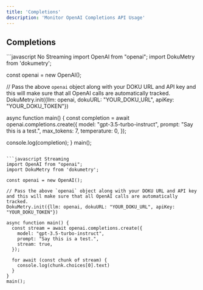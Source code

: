```yaml
---
title: 'Completions'
description: 'Monitor OpenAI Completions API Usage'
---
```


## Completions
<CodeGroup>
```javascript No Streaming
import OpenAI from "openai";
import DokuMetry from 'dokumetry';

const openai = new OpenAI();

// Pass the above `openai` object along with your DOKU URL and API key and this will make sure that all OpenAI calls are automatically tracked.
DokuMetry.init({llm: openai, dokuURL: "YOUR_DOKU_URL", apiKey: "YOUR_DOKU_TOKEN"})

async function main() {
  const completion = await openai.completions.create({
    model: "gpt-3.5-turbo-instruct",
    prompt: "Say this is a test.",
    max_tokens: 7,
    temperature: 0,
  });

  console.log(completion);
}
main();
```

```javascript Streaming
import OpenAI from "openai";
import DokuMetry from 'dokumetry';

const openai = new OpenAI();

// Pass the above `openai` object along with your DOKU URL and API key and this will make sure that all OpenAI calls are automatically tracked.
DokuMetry.init({llm: openai, dokuURL: "YOUR_DOKU_URL", apiKey: "YOUR_DOKU_TOKEN"})

async function main() {
  const stream = await openai.completions.create({
    model: "gpt-3.5-turbo-instruct",
    prompt: "Say this is a test.",
    stream: true,
  });

  for await (const chunk of stream) {
    console.log(chunk.choices[0].text)
  }
}
main();
```

</CodeGroup>